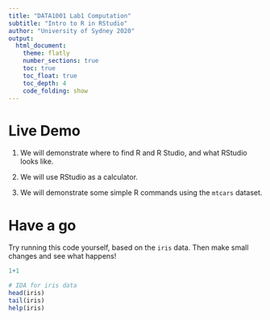```yaml
---
title: "DATA1001 Lab1 Computation"
subtitle: "Intro to R in RStudio"
author: "University of Sydney 2020"
output:
  html_document:
    theme: flatly
    number_sections: true
    toc: true
    toc_float: true
    toc_depth: 4
    code_folding: show
---
```

<style>
h2 { /* Header 2 */
    font-size: 22px
}
</style>

<style>
h3 { /* Header 3 */
    font-size: 18px
}
</style>


# Live Demo

1. We will demonstrate where to find R and R Studio, and what RStudio looks like.

2. We will use RStudio as a calculator.

3. We will demonstrate some simple R commands using the `mtcars` dataset.


# Have a go

Try running this code yourself, based on the `iris` data.
Then make small changes and see what happens!

```r
1+1

# IDA for iris data
head(iris)
tail(iris)
help(iris)
```

